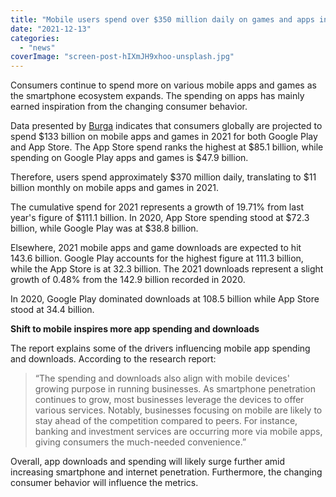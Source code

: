 ```yaml
---
title: "Mobile users spend over $350 million daily on games and apps in 2021"
date: "2021-12-13"
categories: 
  - "news"
coverImage: "screen-post-hIXmJH9xhoo-unsplash.jpg"
---
```


Consumers continue to spend more on various mobile apps and games as the smartphone ecosystem expands. The spending on apps has mainly earned inspiration from the changing consumer behavior.

Data presented by [Burga](https://u7061146.ct.sendgrid.net/ls/click?upn=4tNED-2FM8iDZJQyQ53jATUckyWPEbWfyacErOLG83swA-3D9Ads_n1eSj9a6YQENgvx4f-2FCkdLKHujwEHHiIyyay0QJ2uNR5cJtmUHDXwghMYpdHPLaTWS-2BCD-2FFOLBMpjLR61Tc9UELYFqtiT27poQ2uYPW9HG3-2BkN2mPTDIaPgGpwP0hpTXJoqb0FSg2b5fMjILedERs0Ymf6NNMjfqsjqMRt-2FJ2-2BO7bio2EEeRKYmbRPvxbafF-2FCGRFRD5VkqMMw1xKgJY8LY1PHQYEnylPc23xCfbVl1HRUGFRkWJwZYLq2x0vhma5m9Bo6bdwdKWZyhMycNIe9hAaTe63zhW6xzHyhRfyudNe42clnycAXb72xDx1y-2B5jY4wzbRugkgJftRcuMPnnw-3D-3D) indicates that consumers globally are projected to spend $133 billion on mobile apps and games in 2021 for both Google Play and App Store. The App Store spend ranks the highest at $85.1 billion, while spending on Google Play apps and games is $47.9 billion.

Therefore, users spend approximately $370 million daily, translating to $11 billion monthly on mobile apps and games in 2021.

The cumulative spend for 2021 represents a growth of 19.71% from last year's figure of $111.1 billion. In 2020, App Store spending stood at $72.3 billion, while Google Play was at $38.8 billion.

Elsewhere, 2021 mobile apps and game downloads are expected to hit 143.6 billion. Google Play accounts for the highest figure at 111.3 billion, while the App Store is at 32.3 billion. The 2021 downloads represent a slight growth of 0.48% from the 142.9 billion recorded in 2020.

In 2020, Google Play dominated downloads at 108.5 billion while App Store stood at 34.4 billion. 

**Shift to mobile inspires more app spending and downloads** 

The report explains some of the drivers influencing mobile app spending and downloads. According to the research report:

> “The spending and downloads also align with mobile devices' growing purpose in running businesses. As smartphone penetration continues to grow, most businesses leverage the devices to offer various services. Notably, businesses focusing on mobile are likely to stay ahead of the competition compared to peers. For instance, banking and investment services are occurring more via mobile apps, giving consumers the much-needed convenience.”

Overall, app downloads and spending will likely surge further amid increasing smartphone and internet penetration. Furthermore, the changing consumer behavior will influence the metrics.
